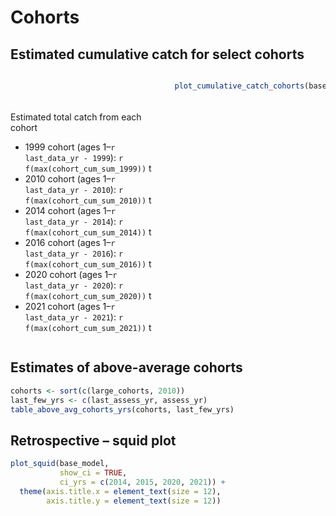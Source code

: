 # Cohorts

## Estimated cumulative catch for select cohorts
:::::: {.columns}
::: {.column width="50%"}
\
\

Estimated total catch from each cohort

* 1999 cohort (ages 1--`r last_data_yr - 1999`): `r f(max(cohort_cum_sum_1999))` t
* 2010 cohort (ages 1--`r last_data_yr - 2010`): `r f(max(cohort_cum_sum_2010))` t
* 2014 cohort (ages 1--`r last_data_yr - 2014`): `r f(max(cohort_cum_sum_2014))` t
* 2016 cohort (ages 1--`r last_data_yr - 2016`): `r f(max(cohort_cum_sum_2016))` t
* 2020 cohort (ages 1--`r last_data_yr - 2020`): `r f(max(cohort_cum_sum_2020))` t
* 2021 cohort (ages 1--`r last_data_yr - 2021`): `r f(max(cohort_cum_sum_2021))` t
:::

::: {.column width="50%"}
```r

plot_cumulative_catch_cohorts(base_model)
```

:::
::::::

## Estimates of above-average cohorts

```r

cohorts <- sort(c(large_cohorts, 2010))
last_few_yrs <- c(last_assess_yr, assess_yr)
table_above_avg_cohorts_yrs(cohorts, last_few_yrs)
```

## Retrospective -- squid plot
```r

plot_squid(base_model,
           show_ci = TRUE,
           ci_yrs = c(2014, 2015, 2020, 2021)) +
  theme(axis.title.x = element_text(size = 12),
        axis.title.y = element_text(size = 12))
```

